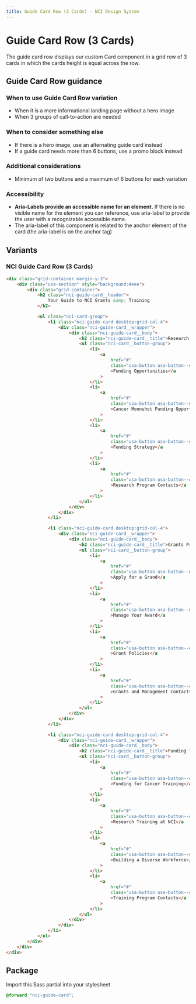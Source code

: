 ```yaml
---
title: Guide Card Row (3 Cards) - NCI Design System
---
```


# Guide Card Row (3 Cards)

The guide card row displays our custom Card component in a grid row of 3 cards in which the cards height is equal across the row.

## Guide Card Row guidance

### When to use Guide Card Row variation

- When it is a more informational landing page without a hero image
- When 3 groups of call-to-action are needed

### When to consider something else

- If there is a hero image, use an alternating guide card instead
- If a guide card needs more than 6 buttons, use a promo block instead

### Additional considerations

- Minimum of two buttons and a maximum of 6 buttons for each variation

### Accessibility

- **Aria-Labels provide an accessible name for an element.** If there is no visible name for the element you can reference, use aria-label to provide the user with a recognizable accessible name.
- The aria-label of this component is related to the anchor element of the card (the aria-label is on the anchor tag)

## Variants

### NCI Guide Card Row (3 Cards)

```html
<div class="grid-container margin-y-3">
	<div class="usa-section" style="background:#eee">
		<div class="grid-container">
			<h2 class="nci-guide-card__header">
				Your Guide to NCI Grants &amp; Training
			</h2>

			<ul class="nci-card-group">
				<li class="nci-guide-card desktop:grid-col-4">
					<div class="nci-guide-card__wrapper">
						<div class="nci-guide-card__body">
							<h2 class="nci-guide-card__title">Research Grant Funding</h2>
							<ul class="nci-card__button-group">
								<li>
									<a
										href="#"
										class="usa-button usa-button--outline usa-button--secondary"
										>Funding Opportunities</a
									>
								</li>
								<li>
									<a
										href="#"
										class="usa-button usa-button--outline usa-button--secondary"
										>Cancer Moonshot Funding Opportunities</a
									>
								</li>
								<li>
									<a
										href="#"
										class="usa-button usa-button--outline usa-button--secondary"
										>Funding Strategy</a
									>
								</li>
								<li>
									<a
										href="#"
										class="usa-button usa-button--outline usa-button--secondary"
										>Research Program Contacts</a
									>
								</li>
							</ul>
						</div>
					</div>
				</li>

				<li class="nci-guide-card desktop:grid-col-4">
					<div class="nci-guide-card__wrapper">
						<div class="nci-guide-card__body">
							<h2 class="nci-guide-card__title">Grants Process</h2>
							<ul class="nci-card__button-group">
								<li>
									<a
										href="#"
										class="usa-button usa-button--outline usa-button--secondary"
										>Apply for a Grand</a
									>
								</li>
								<li>
									<a
										href="#"
										class="usa-button usa-button--outline usa-button--secondary"
										>Manage Your Award</a
									>
								</li>
								<li>
									<a
										href="#"
										class="usa-button usa-button--outline usa-button--secondary"
										>Grant Policies</a
									>
								</li>
								<li>
									<a
										href="#"
										class="usa-button usa-button--outline usa-button--secondary"
										>Grants and Management Contacts</a
									>
								</li>
							</ul>
						</div>
					</div>
				</li>

				<li class="nci-guide-card desktop:grid-col-4">
					<div class="nci-guide-card__wrapper">
						<div class="nci-guide-card__body">
							<h2 class="nci-guide-card__title">Funding for Training</h2>
							<ul class="nci-card__button-group">
								<li>
									<a
										href="#"
										class="usa-button usa-button--outline usa-button--secondary"
										>Funding for Cancer Training</a
									>
								</li>
								<li>
									<a
										href="#"
										class="usa-button usa-button--outline usa-button--secondary"
										>Research Training at NCI</a
									>
								</li>
								<li>
									<a
										href="#"
										class="usa-button usa-button--outline usa-button--secondary"
										>Building a Diverse Workforce</a
									>
								</li>
								<li>
									<a
										href="#"
										class="usa-button usa-button--outline usa-button--secondary"
										>Training Program Contacts</a
									>
								</li>
							</ul>
						</div>
					</div>
				</li>
			</ul>
		</div>
	</div>
</div>
```

## Package

Import this Sass partial into your stylesheet

```scss nopreview
@forward "nci-guide-card";
```
